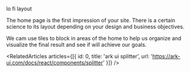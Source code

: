 
<Meta title="design system/templates/home" />

<Subtitle>lo fi layout</Subtitle>

The home page is the first impression of your site. There is a certain science to its layout depending on your design and business objectives.

We cam use tiles to block in areas of the home to help us organize and visualize the final result and see if will achieve our goals.

<Canvas>
  <Story name="home">
    <HomeStory />
  </Story>
</Canvas>

<RelatedArticles
  articles={[{ id: 0, title: 'ark ui splitter', url: 'https://ark-ui.com/docs/react/components/splitter' }]}
/>
